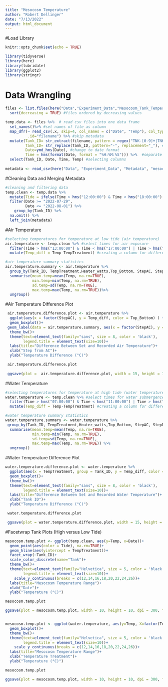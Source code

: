 ```yaml
---
title: "Mesocosm Temperature"
author: "Robert Dellinger"
date: "7/13/2022"
output: html_document
---
```


#Load Library

```r
knitr::opts_chunk$set(echo = TRUE)

library(tidyverse)
library(here)
library(lubridate)
library(ggplot2)
library(stringr)

```

# Data Wrangling

```r

files <- list.files(here("Data","Experiment_Data","Mesocosm_Tank_Temperatures"), pattern = ".csv", full.names = TRUE) %>% 
  sort(decreasing = TRUE) #files ordered by decreasing values

temp.data <- files %>%  # read csv files into one data frame
  set_names()%>% #set names of file as column
  map_dfr(~ read_csv(.x, skip=4, col_names = c("Date", "Temp"), col_types = list(col_character(), col_double())), 
          .id="filename") %>% #skip metadata
  mutate(Tank_ID= str_extract(filename, pattern = regex("TNK-[0-9]+|TNK-[A-Z]{3}")), #string extract from file name
         Tank_ID= str_replace(Tank_ID, pattern="-", replacement="_"), #replace pattern 
         Date=ymd_hms(Date), #change to date format
         Time = hms(format(Date, format = "%H:%M:%S"))) %>%  #separate date and time columns 
  select(Tank_ID, Date, Time, Temp) #selecting columns 
  
metadata <- read_csv(here("Data", "Experiment_Data", "Metadata", "mesocosmmetadata.csv"))

```

#Cleaning Data and Merging Metadata

```r

#cleaning and filtering data
temp.clean <- temp.data %>% 
  mutate(Tide = ifelse(Time > hms("12:00:00") & Time < hms("18:00:00") | Time > hms("00:00:00") & Time < hms("06:00:00"), "Low","High")) %>% #tide column
  filter(Date >= "2022-07-29",
         Date <= "2022-08-01") %>% 
    group_by(Tank_ID) %>% 
  na.omit() %>% 
  left_join(metadata)

```

#Air Temperature

```r

#selecting temperatures for temperature at low tide (air temperature)
air.temperature <- temp.clean %>% #select times for air exposure
  filter(Time > hms("13:00:00") & Time < hms("17:00:00") | Time > hms("01:00:00") & Time < hms("05:00:00")) %>%
  mutate(Temp_diff = Temp-TempTreatment) #creating a column for difference between set and recorded temperatures

#air temperature summary statistics 
air.temperature.summary <- air.temperature %>% 
  group_by(Tank_ID, TempTreatment,Heater_watts,Top_Bottom, StepAC, StepDoor) %>% 
  summarise(mean.temp=mean(Temp, na.rm=TRUE),
            min.temp=min(Temp, na.rm=TRUE),
            sd.temp=sd(Temp, na.rm=TRUE),
            max.temp=max(Temp, na.rm=TRUE))%>%
  ungroup()


```

#Air Temperature Difference Plot

```r

 air.temperature.difference.plot <- air.temperature %>%
  ggplot(aes(x = factor(StepAC), y = Temp_diff, color = Top_Bottom) ) +
  geom_boxplot()+
 geom_label(data = air.temperature.summary, aes(x = factor(StepAC), y = mean.temp, label = Tank_ID))+
  theme_bw()+
  theme(text=element_text(family="sans", size = 8, color = 'black'),
        legend.title = element_text(size=10))+
  labs(title="Difference Between Set and Recorded Air Temperature")+
  xlab("Step from AC")+
  ylab("Temperature Difference (°C)")

 air.temperature.difference.plot 
 
 ggsave(plot =  air.temperature.difference.plot, width = 15, height = 10, dpi = 500, filename = "air.temp.difference.plot.png")

```

#Water Temperature

```r

#selecting temperatures for temperature at high tide (water temperature)
water.temperature <- temp.clean %>% #select times for water submergence
  filter(Time > hms("07:00:00") & Time < hms("11:00:00") | Time > hms("19:00:00") & Time < hms("23:00:00")) %>%
  mutate(Temp_diff = Temp-TempTreatment) #creating a column for difference between set and recorded temperatures

#water temperature summary statistics 
water.temperature.summary <- water.temperature %>% 
 group_by(Tank_ID, TempTreatment,Heater_watts,Top_Bottom, StepAC, StepDoor) %>% 
  summarise(mean.temp=mean(Temp, na.rm=TRUE), 
            min.temp=min(Temp, na.rm=TRUE),
            sd.temp=sd(Temp, na.rm=TRUE),
            max.temp=max(Temp, na.rm=TRUE)) %>%
  ungroup()

```

#Water Temperature Difference Plot

```r

water.temperature.difference.plot <- water.temperature %>%
  ggplot(aes(x = TempTreatment, group = Tank_ID, y = Temp_diff, color = Heater_watts)) +
  geom_boxplot()+
  theme_bw()+
  theme(text=element_text(family="sans", size = 8, color = 'black'),
        legend.title = element_text(size=10))+
  labs(title="Difference Between Set and Recorded Water Temperature")+
  xlab("Tank ID")+
  ylab("Temperature Difference (°C)")

 water.temperature.difference.plot 

 ggsave(plot = water.temperature.difference.plot, width = 15, height = 10, dpi = 500, filename = "water.temperature.difference.plot.png")
```

#Facetwrap Tank Plots (High versus Low Tide)

```r

mesocosm.temp.plot <- ggplot(temp.clean, aes(y=Temp, x=Date))+
  geom_point(aes(color = Tide), na.rm=TRUE)+
  geom_hline(aes(yintercept = TempTreatment))+
  facet_wrap(~Tank_ID)+
  scale_color_discrete(name="Tank")+
  theme_bw()+
  theme(text=element_text(family="Helvetica", size = 5, color = 'black'),
        legend.title = element_text(size=10))+
    scale_y_continuous(breaks = c(12,14,16,18,20,22,24,26))+
  labs(title="Mesocosm Temperature Range")+
  xlab("Date")+
  ylab("Temperature (°C)")

mesocosm.temp.plot

ggsave(plot = mesocosm.temp.plot, width = 10, height = 10, dpi = 300, filename = "mesocosm.temp.plotJuly25.png")



```
```r
mesocosm.temp.plot <- ggplot(water.temperature, aes(y=Temp, X=factor(TempTreatment), color=Tank_ID))+
  geom_boxplot()+
  theme_bw()+
  theme(text=element_text(family="Helvetica", size = 5, color = 'black'),
        legend.title = element_text(size=10))+
    scale_y_continuous(breaks = c(12,14,16,18,20,22,24,26))+
  labs(title="Mesocosm Temperature Range")+
  xlab("Temperature Treatment")+
  ylab("Temperature (°C)")

mesocosm.temp.plot

ggsave(plot = mesocosm.temp.plot, width = 10, height = 10, dpi = 300, filename = "mesocosm.temp.plot.png")

```

